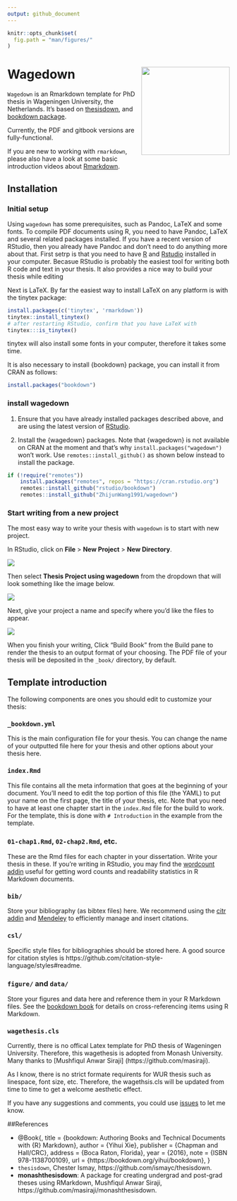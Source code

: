 ```yaml
---
output: github_document
---
```


<!-- README.md is generated from README.Rmd via `devtools::build_readme()`. Please edit README.Rmd -->

```r
knitr::opts_chunk$set(
  fig.path = "man/figures/"
)
```
# Wagedown <img src="man/figures/wagedown_hex.png" align="right" width=200 />

`Wagedown` is an Rmarkdown template for PhD thesis in Wageningen University, the Netherlands. It's based on [thesisdown](http://thesisdown.rbind.io/), and [bookdown package](https://bookdown.org/yihui/bookdown/). 

Currently, the PDF and gitbook versions are fully-functional.

If you are new to working with `rmarkdown`, please also have a look at some basic introduction videos about [Rmarkdown](https://rmarkdown.rstudio.com/lesson-1.html).

## Installation

### Initial setup

Using `wagedown` has some prerequisites, such as Pandoc, LaTeX and some fonts. To compile PDF documents using R, you need to have Pandoc, LaTeX and several related packages installed. If you have a recent version of RStudio, then you already have Pandoc and don't need to do anything more about that.
First setrp is that you need to have [R](https://www.r-project.org/) and [Rstudio](https://www.rstudio.com/products/rstudio/download/) installed in your computer. Becasue RStudio is probably the easiest tool for writing both R code and text in your thesis. It also provides a nice way to build your thesis while editing

Next is LaTeX. By far the easiest way to install LaTeX on any platform is with the tinytex package:

```r
install.packages(c('tinytex', 'rmarkdown'))
tinytex::install_tinytex()
# after restarting RStudio, confirm that you have LaTeX with
tinytex:::is_tinytex()
```

tinytex will also install some fonts in your computer, therefore it takes some time.

It is also necessary to install {bookdown} package, you can install it from CRAN as follows:

```r
install.packages("bookdown")
```

### install wagedown

1. Ensure that you have already installed packages described above, and are using the latest version of [RStudio](https://www.rstudio.com/products/rstudio/download/).


2. Install the {wagedown} packages. Note that {wagedown} is not available on CRAN at the moment and that's why `install.packages("wagedown")` won't work. Use `remotes::install_github()` as shown below instead to install the package.

```r
if (!require("remotes")) 
    install.packages("remotes", repos = "https://cran.rstudio.org")
    remotes::install_github("rstudio/bookdown")
    remotes::install_github("ZhijunWang1991/wagedown")
```


### Start writing from a new project

The most easy way to write your thesis with `wagedown` is to start with new project.

In RStudio, click on **File** > **New Project** > **New Directory**.

![](man/figures/thesis_proj.png)

Then select **Thesis Project using wagedown** from the dropdown that
will look something like the image below.

![](man/figures/thesis_with_wagedown.png)

 
 Next, give your project a name and specify where you'd like the files to appear.

![](man/figures/thesis_proj_name.png)

When you finish your writing, Click “Build Book” from the Build pane to render the thesis to an output format of your choosing. The PDF file of your thesis will be deposited in the `_book/` directory, by default.

## Template introduction

The following components are ones you should edit to customize your thesis:

### `_bookdown.yml`

This is the main configuration file for your thesis. You can change the name of your outputted file here for your thesis and other options about your thesis here.

### `index.Rmd`

This file contains all the meta information that goes at the beginning of your
document. You'll need to edit the top portion of this file (the YAML) to put your name on the first page, the title of your thesis, etc. Note that you need to have at least one chapter start in the `index.Rmd` file for the build to work. For the template, this is done with `# Introduction` in the example from the template.

### `01-chap1.Rmd`, `02-chap2.Rmd`, etc.

These are the Rmd files for each chapter in your dissertation. Write your thesis in these. If you're writing in RStudio, you may find the [wordcount addin](https://github.com/benmarwick/wordcountaddin) useful for getting word counts and readability statistics in R Markdown documents.

### `bib/`

Store your bibliography (as bibtex files) here. We recommend using the [citr addin](https://github.com/crsh/citr) and [Mendeley](https://www.mendeley.com/) to efficiently manage and insert citations.

### `csl/`

Specific style files for bibliographies should be stored here. A good source for
citation styles is https://github.com/citation-style-language/styles#readme.

### `figure/` and `data/`

Store your figures and data here and reference them in your R Markdown files. See the [bookdown book](https://bookdown.org/yihui/bookdown/) for details on cross-referencing items using R Markdown.

### `wagethesis.cls`
Currently, there is no offical Latex template for PhD thesis of Wageningen University. Therefore, this wagethesis is adopted from Monash University. Many thanks to [Mushfiqul Anwar Siraji] (https://github.com/masiraji).

As I know, there is no strict formate requirents for WUR thesis such as linespace, font size, etc. Therefore, the wagethsis.cls will be updated from time to time to get a welcome aesthetic effect.

If you have any suggestions and comments, you could use [issues](https://github.com/ZhijunWang1991/wagedown/issues) to let me know.

##References

- @Book{,
  title = {bookdown: Authoring Books and Technical Documents with {R} Markdown},
  author = {Yihui Xie},
  publisher = {Chapman and Hall/CRC},
  address = {Boca Raton, Florida},
  year = {2016},
  note = {ISBN 978-1138700109},
  url = {https://bookdown.org/yihui/bookdown},
}
- `thesisdown`, Chester Ismay, https://github.com/ismayc/thesisdown.
- **monashthesisdown**: A package for creating undergrad and post-grad theses using RMarkdown, Mushfiqul Anwar Siraji, https://github.com/masiraji/monashthesisdown.
